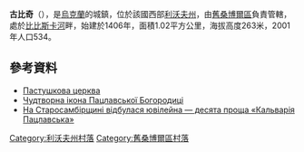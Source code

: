 {{coord|49|36|43|N|22|46|33|E|scale:100000|display=title}}

'''古比奇'''（{{lang-uk|Губичі}}），是[[烏克蘭|烏克蘭]]的城鎮，位於該國西部[[利沃夫州|利沃夫州]]，由[[舊桑博爾區|舊桑博爾區]]負責管轄，處於[[比比斯卡河|比比斯卡河]]畔，始建於1406年，面積1.02平方公里，海拔高度263米，2001年人口534。

==參考資料==
* [http://dobromyl.net/index.php?option=com_content&task=view&id=96&Itemid=84 Пастушкова церква]{{Dead link|date=2019年10月 |bot=InternetArchiveBot |fix-attempted=yes }}
* [https://web.archive.org/web/20090815072515/http://www.sde.org.ua/component/content/article/51-ukraine/469-paclav-ikona.html Чудтворна ікона Пацлавської Богородиці]
* [http://zik.com.ua/ua/news/2009/08/18/192736 На Старосамбірщині відбулася ювілейна — десята проща «Кальварія Пацлавська»]{{Dead link|date=2019年12月 |bot=InternetArchiveBot |fix-attempted=yes }}

[[Category:利沃夫州村落|Category:利沃夫州村落]]
[[Category:舊桑博爾區村落|Category:舊桑博爾區村落]]


{{Lviv-geo-stub}}